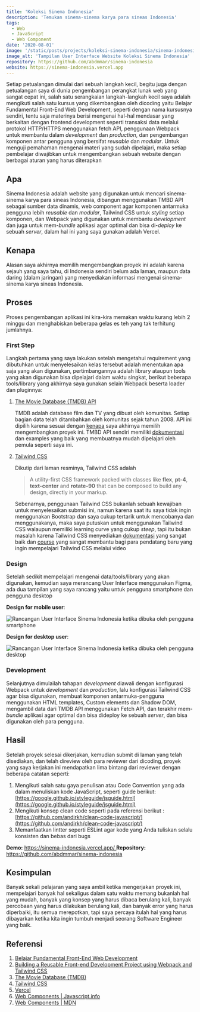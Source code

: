 ```yaml
---
title: 'Koleksi Sinema Indonesia'
description: 'Temukan sinema-sinema karya para sineas Indonesia'
tags:
  - Web
  - JavaScript
  - Web Component
date: '2020-08-01'
image: '/static/posts/projects/koleksi-sinema-indonesia/sinema-indonesia.png'
image_alt: 'Tampilan User Interface Website Koleksi Sinema Indonesia'
repository: https://github.com/abdmmar/sinema-indonesia
website: https://sinema-indonesia.vercel.app
---
```



Setiap petualangan dimulai dari sebuah langkah kecil, begitu juga dengan
petualangan saya di dunia pengembangan perangkat lunak web yang sangat cepat
ini, salah satu serangkaian langkah-langkah kecil saya adalah mengikuti salah
satu kursus yang dikembangkan oleh dicoding yaitu Belajar Fundamental
Front-End Web Development, seperti dengan nama kursusnya sendiri, tentu saja
materinya berisi mengenai hal-hal mendasar yang berkaitan dengan frontend
development seperti transaksi data melalui protokol HTTP/HTTPS menggunakan
fetch API, penggunaan Webpack untuk membantu dalam _development_ dan
_production_, dan pengembangan komponen antar pengguna yang bersifat
_reusable_ dan _modular_. Untuk menguji pemahaman mengenai materi yang sudah
dipelajari, maka setiap pembelajar diwajibkan untuk mengembangkan sebuah
website dengan berbagai aturan yang harus diterapkan

## Apa

Sinema Indonesia adalah website yang digunakan untuk mencari sinema-sinema
karya para sineas Indonesia, dibangun menggunakan TMBD API sebagai sumber data
dinamis, web component agar komponen antarmuka pengguna lebih _reusable_ dan
_modular_, Tailwind CSS untuk _styling_ setiap komponen, dan Webpack yang
digunakan untuk membantu _development_ dan juga untuk mem-_bundle_ aplikasi
agar optimal dan bisa di-_deploy_ ke sebuah _server_, dalam hal ini yang saya
gunakan adalah Vercel.

## Kenapa

Alasan saya akhirnya memilih mengembangkan proyek ini adalah karena sejauh
yang saya tahu, di Indonesia sendiri belum ada laman, maupun data daring
(dalam jaringan) yang menyediakan informasi mengenai sinema-sinema karya
sineas Indonesia.

## Proses

Proses pengembangan aplikasi ini kira-kira memakan waktu kurang lebih 2 minggu
dan menghabiskan beberapa gelas es teh yang tak terhitung jumlahnya.

### First Step

Langkah pertama yang saya lakukan setelah mengetahui requirement yang
dibutuhkan untuk menyelesaikan kelas tersebut adalah menentukan apa saja yang
akan digunakan, pertimbangannya adalah library ataupun tools yang akan
digunakan bisa dipelajari dalam waktu singkat, berikut beberapa tools/library
yang akhirnya saya gunakan selain Webpack beserta loader dan pluginnya:

1. [The Movie Database (TMDB) API](https://www.themoviedb.org/)

   TMDB adalah database film dan TV yang dibuat oleh komunitas. Setiap bagian
   data telah ditambahkan oleh komunitas sejak tahun 2008. API ini dipilih
   karena sesuai dengan [kenapa](#kenapa) saya akhirnya memilih mengembangkan
   proyek ini. TMBD API sendiri memiliki
   [dokumentasi](https://developers.themoviedb.org/3/getting-started/introduction)
   dan examples yang baik yang membuatnya mudah dipelajari oleh pemula seperti
   saya ini.

2. [Tailwind CSS](https://tailwindcss.com/)

   Dikutip dari laman resminya, Tailwind CSS adalah

   > A utility-first CSS framework packed with classes like **flex**,
   > **pt-4**, **text-center** and **rotate-90** that can be composed to build
   > any design, directly in your markup.

   Sebenarnya, penggunaan Tailwind CSS bukanlah sebuah kewajiban untuk
   menyelesaikan submisi ini, namun karena saat itu saya tidak ingin
   menggunakan Bootstrap dan saya cukup tertarik untuk mencobanya dan
   menggunakanya, maka saya putuskan untuk menggunakan Tailwind CSS walaupun
   memiliki learning curve yang cukup _steep_, tapi itu bukan masalah karena
   Tailwind CSS menyediakan [dokumentasi](https://tailwindcss.com/docs) yang
   sangat baik dan
   [course](https://www.youtube.com/playlist?list=PL7CcGwsqRpSM3w9BT_21tUU8JN2SnyckR)
   yang sangat membantu bagi para pendatang baru yang ingin mempelajari
   Tailwind CSS melalui video

### Design

Setelah sedikit mempelajari mengenai data/tools/library yang akan digunakan,
kemudian saya merancang User Interface menggunakan Figma, ada dua tampilan
yang saya rancang yaitu untuk pengguna smartphone dan pengguna desktop

**Design for mobile user**:

![Rancangan User Interface Sinema Indonesia ketika dibuka oleh pengguna smartphone ](/static/posts/projects/koleksi-sinema-indonesia/sinema-indonesia-on-mobile.png)

**Design for desktop user**:

![Rancangan User Interface Sinema Indonesia ketika dibuka oleh pengguna desktop ](/static/posts/projects/koleksi-sinema-indonesia/sinema-indonesia-on-desktop.png)

### Development

Selanjutnya dimulailah tahapan _development_ diawali dengan konfigurasi
Webpack untuk _development_ dan _production_, lalu konfigurasi Tailwind CSS
agar bisa digunakan, membuat komponen antarmuka-pengguna menggunakan HTML
templates, Custom elements dan Shadow DOM, mengambil data dari TMDB API
menggunakan Fetch API, dan terakhir mem-_bundle_ aplikasi agar optimal dan
bisa dideploy ke sebuah _server_, dan bisa digunakan oleh para pengguna.

## Hasil

Setelah proyek selesai dikerjakan, kemudian submit di laman yang telah
disediakan, dan telah direview oleh para reviewer dari dicoding, proyek yang
saya kerjakan ini mendapatkan lima bintang dari reviewer dengan beberapa
catatan seperti:

1. Mengikuti salah satu gaya penulisan atau Code Convention yang ada dalam
   menuliskan kode JavaScript, seperti guide berikut:
   [https://google.github.io/styleguide/jsguide.html](https://google.github.io/styleguide/jsguide.html)
2. Mengikuti konsep clean code seperti pada referensi berikut :
   [https://github.com/andirkh/clean-code-javascript/](https://github.com/andirkh/clean-code-javascript/)
3. Memanfaatkan lintter seperti ESLint agar kode yang Anda tuliskan selalu
   konsisten dan bebas dari bugs

<Callout icon="lamp">
  <strong>Demo:</strong>
  <a
    href="https://sinema-indonesia.vercel.app"
    rel="noreferrer noopener"
    target="_blank"
  >
    https://sinema-indonesia.vercel.app/
  </a>
</Callout>

<Callout icon="lamp">
  <strong>Repository:</strong>
  <a
    href="https://github.com/abdmmar/sinema-indonesia"
    rel="noreferrer noopener"
    target="_blank"
  >
    https://github.com/abdmmar/sinema-indonesia
  </a>
</Callout>

## Kesimpulan

Banyak sekali pelajaran yang saya ambil ketika mengerjakan proyek ini,
mempelajari banyak hal sekaligus dalam satu waktu memang bukanlah hal yang
mudah, banyak yang konsep yang harus dibaca berulang kali, banyak percobaan
yang harus dilakukan berulang kali, dan banyak error yang harus diperbaiki,
itu semua merepotkan, tapi saya percaya itulah hal yang harus dibayarkan
ketika kita ingin tumbuh menjadi seorang Software Engineer yang baik.

## Referensi

1. [Belajar Fundamental Front-End Web Development](https://www.dicoding.com/academies/163)
2. [Building a Reusable Front-end Development Project using Webpack and Tailwind CSS](https://notebook.hounder.co/building-a-reusable-front-end-development-project-using-webpack-and-tailwind-css-df1bddbce59)
3. [The Movie Database (TMDB)](https://www.themoviedb.org/)
4. [Tailwind CSS](https://tailwindcss.com/)
5. [Vercel](http://vercel.com/)
6. [Web Components | Javascript.info](https://javascript.info/web-components)
7. [Web Components | MDN](https://developer.mozilla.org/en-US/docs/Web/Web_Components)
